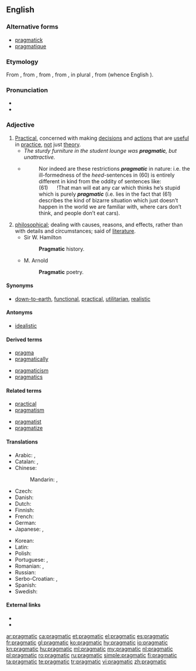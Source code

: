 {{was wotd|2006|July|24}}
==English==

===Alternative forms===
* [[pragmatick]] {{qualifier|archaic}}
* [[pragmatique]] {{qualifier|obsolete}}

===Etymology===
From {{etyl|frm|en}} {{term|pragmatique|lang=frm}}, from {{etyl|LL.|en}} {{term|pragmaticus||relating to civil affair; in Latin, as a noun, a person versed in the law who furnished arguments and points to advocates and orators, a kind of attorney}}, from {{etyl|grc|en}} {{term|πραγματικός|tr=pragmatikós||active, versed in affairs|lang=grc}}, from {{term|πρᾶγμα|tr=pragma||a thing done, a fact|lang=grc}}, in plural {{term|πράγματα|tr=prágmata||affairs, state affairs, public business, etc.|lang=grc}}, from {{term|πράσσειν|tr=prassein||to do|lang=grc}} (whence English {{term|practical|lang=en}}).

===Pronunciation===
* {{IPA|/præɡˈmætɪk/|lang=en}}
* {{audio|en-us-pragmatic.ogg|Audio (US)|lang=en}}

===Adjective===
{{en-adj}}

# [[practical|Practical]], concerned with making [[decision]]s and [[action]]s that are [[useful]] in [[practice]], [[not]] just [[theory]].
#* ''The sturdy furniture in the student lounge was '''pragmatic''', but unattractive.''
#* {{quote-book|year=1988|author=Andrew Radford|title=Transformational grammar: a first course|location=Cambridge, UK|publisher=Cambridge University Press|page=423|chapter=8}}
#*: Nor indeed are these restrictions ''<b>pragmatic</b>'' in nature: i.e. the ill-formedness of the ''heed''-sentences in (60) is entirely different in kind from the oddity of sentences like:<br> (61) &nbsp;&nbsp;&nbsp;&nbsp; !That man will eat any car which thinks heʼs stupid<br> which is purely ''<b>pragmatic</b>'' (i.e. lies in the fact that (61) describes the kind of bizarre situation which just doesnʼt happen in the world we are familiar with, where cars donʼt think, and people donʼt eat cars).
# [[philosophical]]; dealing with causes, reasons, and effects, rather than with details and circumstances; said of [[literature]].
#* Sir W. Hamilton
#*: '''Pragmatic''' history.
#* M. Arnold
#*: '''Pragmatic''' poetry.

====Synonyms====
* {{sense|practical}} [[down-to-earth]], [[functional]], [[practical]], [[utilitarian]], [[realistic]]

====Antonyms====
* [[idealistic]]

====Derived terms====
{{top2}}
* [[pragma]] <!-- clipping -->
* [[pragmatically]]
{{mid2}}
* [[pragmaticism]]
* [[pragmatics]]
{{bottom}}

====Related terms====
{{top2}}
* [[practical]] <!--per etymon "prassein"-->
* [[pragmatism]]
{{mid2}}
* [[pragmatist]]
* [[pragmatize]]
{{bottom}}

====Translations====
{{trans-top|practical}}
* Arabic: {{t|ar|براجماتي|tr=baragmātiyy, pragmātiyy|sc=Arab}}, {{t|ar|عملي|tr=ʿámaliyy|sc=Arab}}
* Catalan: {{t|ca|pragmàtic|m}}, {{t|ca|pragmàtica|f}}
* Chinese:
*: Mandarin: {{t|cmn|務實|alt=務實的 |sc=Hani}}, {{t+|cmn|务实|tr=[[wùshí]] [[de]]|alt=务实的|sc=Hani}}
* Czech: {{t+|cs|pragmatický}}
* Danish: {{t|da|pragmatisk}}
* Dutch: {{t+|nl|pragmatisch}}
* Finnish: {{t+|fi|pragmaattinen}}
* French: {{t+|fr|pragmatique}}
* German: {{t+|de|pragmatisch}}
* Japanese: {{t|ja|実利|tr=じつりてきな, jitsuriteki-na|alt=実利的な|sc=Jpan}}, {{t|ja|実用主義|tr=じつようしゅぎの, jitsuyōshugi-no|alt=実用主義の|sc=Jpan}}
{{trans-mid}}
* Korean: {{t|ko|실용적인|tr=siryongjeokin|sc=Kore}}
* Latin: {{t|la|pragmaticus|m}}
* Polish: {{t|pl|pragmatyczny}}
* Portuguese: {{t+|pt|pragmático|m}}, {{t+|pt|prático|m}}
* Romanian: {{t+|ro|pragmatic|m|n}}, {{t|ro|pragmatică|f}}
* Russian: {{t+|ru|прагматический|tr=pragmatíčeskij|sc=Cyrl}}
* Serbo-Croatian: {{t|sh|pragmàtičan}}, {{t|sh|прагма̀тичан}}
* Spanish: {{t+|es|pragmático}}
* Swedish: {{t+|sv|pragmatisk}}
{{trans-bottom}}

====External links====
* {{R:Webster 1913}}
* {{R:Century 1911}}

[[ar:pragmatic]]
[[ca:pragmatic]]
[[et:pragmatic]]
[[el:pragmatic]]
[[es:pragmatic]]
[[fr:pragmatic]]
[[gl:pragmatic]]
[[ko:pragmatic]]
[[hy:pragmatic]]
[[io:pragmatic]]
[[kn:pragmatic]]
[[hu:pragmatic]]
[[ml:pragmatic]]
[[my:pragmatic]]
[[nl:pragmatic]]
[[pl:pragmatic]]
[[ro:pragmatic]]
[[ru:pragmatic]]
[[simple:pragmatic]]
[[fi:pragmatic]]
[[ta:pragmatic]]
[[te:pragmatic]]
[[tr:pragmatic]]
[[vi:pragmatic]]
[[zh:pragmatic]]